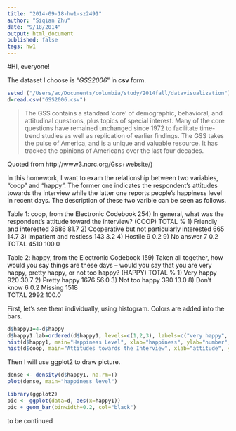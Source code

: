 ```yaml
---
title: "2014-09-18-hw1-sz2491"
author: "Siqian Zhu"
date: "9/18/2014"
output: html_document
published: false
tags: hw1
---
```


#Hi, everyone!


The dataset I choose is "_GSS2006_" in __csv__ form. 


```r
setwd ("/Users/ac/Documents/columbia/study/2014fall/datavisualization")
d=read.csv("GSS2006.csv")
```


>   The GSS contains a standard 'core' of demographic, behavioral, and attitudinal questions, plus topics of special interest. Many of the core questions have remained unchanged since 1972 to facilitate time-trend studies as well as replication of earlier findings. The GSS takes the pulse of America, and is a unique and valuable resource. It has tracked the opinions of Americans over the last four decades. 

Quoted from http://www3.norc.org/Gss+website/)



In this homework, I want to exam the relationship between two variables, "coop" and "happy". The former one indicates the respondent's attitudes towards the interview while the latter one reports people's happiness level in recent days. The description of these two varible can be seen as follows.

Table 1: coop, from the Electronic Codebook
254) In general, what was the respondent's attitude toward the interview? (COOP)
  TOTAL	%
1) Friendly and interested	3686	81.7
2) Cooperative but not particularly interested	665	14.7
3) Impatient and restless	143	3.2
4) Hostile	9	0.2
9) No answer	7	0.2
TOTAL	4510	100.0

Table 2: happy, from the Electronic Codebook
159) Taken all together, how would you say things are these days -- would you say that you are very happy, pretty happy, or not too happy? (HAPPY)
	TOTAL	%
1) Very happy	920	30.7
2) Pretty happy	1676	56.0
3) Not too happy	390	13.0
8) Don't know	6	0.2
Missing	1518	
TOTAL	2992	100.0


First, let's see them individually, using histogram. Colors are added into the bars.


```r

d$happy1=4-d$happy
d$happy1.lab=ordered(d$happy1, levels=c(1,2,3), labels=c("very happy", "pretty happy", "not too happy"))
hist(d$happy1, main="Happiness Level", xlab="happiness", ylab="number", col="yellow")
hist(d$coop, main="Attitudes towards the Interview", xlab="attitude", ylab="number", col="green")

```


Then I will use ggplot2 to draw picture.


```r
dense <- density(d$happy1, na.rm=T)
plot(dense, main="happiness level")

library(ggplot2)
pic <- ggplot(data=d, aes(x=happy1))
pic + geom_bar(binwidth=0.2, col="black")
```

to be continued